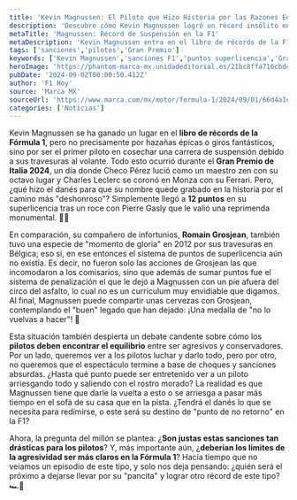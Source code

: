 ```yaml
---
title: 'Kevin Magnussen: El Piloto que Hizo Historia por las Razones Equivocadas'
description: 'Descubre cómo Kevin Magnussen logró un récord insólito en la F1 y la polémica que desató. ¿Puede volver a ser un piloto ejemplar?'
metaTitle: 'Magnussen: Récord de Suspensión en la F1'
metaDescription: 'Kevin Magnussen entra en el libro de récords de la F1 por sus travesuras al volante. ¿Es justa la sanción? Descúbrelo aquí.'
tags: ['sanciones','pilotos','Gran Premio']
keywords: ['Kevin Magnussen','sanciones F1','puntos superlicencia','Gran Premio Italia','pilotos Fórmula 1']
heroImage: 'https://phantom-marca-mx.unidadeditorial.es/21bc8ffa716cbd4f6cdc64457e2b589a/resize/600/mx/assets/multimedia/imagenes/2024/09/01/17252119029950.jpg'
pubDate: '2024-09-02T00:00:50.412Z'
author: 'F1 Hoy'
source: 'Marca MX'
sourceUrl: 'https://www.marca.com/mx/motor/formula-1/2024/09/01/66d4a1c222601d053e8b4595.html'
categories: ['Noticias']
---
```

Kevin Magnussen se ha ganado un lugar en el **libro de récords de la Fórmula 1**, pero no precisamente por hazañas épicas o giros fantásticos, sino por ser el primer piloto en cosechar una carrera de suspensión debido a sus travesuras al volante. Todo esto ocurrió durante el **Gran Premio de Italia 2024**, un día donde Checo Pérez lució como un maestro zen con su octavo lugar y Charles Leclerc se coronó en Monza con su Ferrari. Pero, ¿qué hizo el danés para que su nombre quede grabado en la historia por el camino más "deshonroso"? Simplemente llegó a **12 puntos** en su superlicencia tras un roce con Pierre Gasly que le valió una reprimenda monumental. 🤦‍♂️

En comparación, su compañero de infortunios, **Romain Grosjean**, también tuvo una especie de "momento de gloria" en 2012 por sus travesuras en Bélgica; eso sí, en ese entonces el sistema de puntos de superlicencia aún no existía. Es decir, no fueron solo las acciones de Grosjean las que incomodaron a los comisarios, sino que además de sumar puntos fue el sistema de penalización el que le dejó a Magnussen con un pie afuera del circo del asfalto, lo cual no es un currículum muy envidiable que digamos. Al final, Magnussen puede compartir unas cervezas con Grosjean, contemplando el "buen" legado que han dejado: ¡Una medalla de "no lo vuelvas a hacer"! 🍻

Esta situación también despierta un debate candente sobre cómo los **pilotos deben encontrar el equilibrio** entre ser agresivos y conservadores. Por un lado, queremos ver a los pilotos luchar y darlo todo, pero por otro, no queremos que el espectáculo termine a base de choques y sanciones absurdas. ¿Hasta qué punto puede ser entretenido ver a un piloto arriesgando todo y saliendo con el rostro morado? La realidad es que Magnussen tiene que darle la vuelta a esto o se arriesga a pasar más tiempo en el sofá de su casa que en la pista. ¿Tendrá el danés lo que se necesita para redimirse, o este será su destino de "punto de no retorno" en la F1?

Ahora, la pregunta del millón se plantea: ¿**Son justas estas sanciones tan drásticas para los pilotos**? Y, más importante aún, ¿**deberían los límites de la agresividad ser más claros en la Fórmula 1**? Hacía tiempo que no veíamos un episodio de este tipo, y solo nos deja pensando: ¿quién será el próximo a dejarse llevar por su "pancita" y lograr otro récord de este tipo? 🏎️💨


